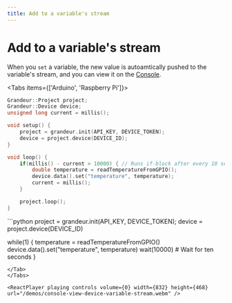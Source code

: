 ```yaml
---
title: Add to a variable's stream
---
```


# Add to a variable's stream

When you `set` a variable, the new value is autoamtically pushed to the variable's stream, and you can view it on the [Console](https://console.grandeur.dev).

<Tabs  items={['Arduino', 'Raspberry Pi']}>
<Tab>
```cpp
Grandeur::Project project;
Grandeur::Device device;
unsigned long current = millis();

void setup() {
    project = grandeur.init(API_KEY, DEVICE_TOKEN);
    device = project.device(DEVICE_ID);
}

void loop() {
    if(millis() - current > 10000) { // Runs if-block after every 10 seconds.
        double temperature = readTemperatureFromGPIO();
        device.data().set("temperature", temperature);
        current = millis();
    }

    project.loop();
}
```
</Tab>
<Tab>
```python
project = grandeur.init(API_KEY, DEVICE_TOKEN);
device = project.device(DEVICE_ID)

while(1) {
    temperature = readTemperatureFromGPIO()
    device.data().set("temperature", temperature)
    wait(10000) # Wait for ten seconds
}
```
</Tab>
</Tabs>

<ReactPlayer playing controls volume={0} width={832} height={468} url="/demos/console-view-device-variable-stream.webm" />